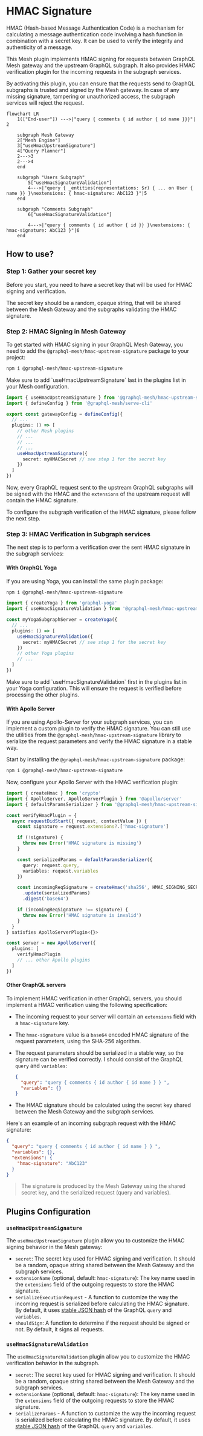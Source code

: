 
# HMAC Signature

HMAC (Hash-based Message Authentication Code) is a mechanism for calculating a message
authentication code involving a hash function in combination with a secret key. It can be used to
verify the integrity and authenticity of a message.

This Mesh plugin implements HMAC signing for requests between GraphQL Mesh gateway and the upstream
GraphQL subgraph. It also provides HMAC verification plugin for the incoming requests in the
subgraph services.

By activating this plugin, you can ensure that the requests send to GraphQL subgraphs is trusted and
signed by the Mesh gateway. In case of any missing signature, tampering or unauthorized access, the
subgraph services will reject the request.

```mermaid
flowchart LR
	1(["End-user"]) --->|"query { comments { id author { id name }}}"| 2

    subgraph Mesh Gateway
    2["Mesh Engine"]
    3["useHmacUpstreamSignature"]
    4["Query Planner"]
    2--->3
    2--->4
    end

    subgraph "Users Subgraph"
        5["useHmacSignatureValidation"]
        4--->|"query { _entities(representations: $r) { ... on User { name }} }\nextensions: { hmac-signature: AbC123 }"|5
    end

    subgraph "Comments Subgraph"
        6["useHmacSignatureValidation"]

        4--->|"query { comments { id author { id }} }\nextensions: { hmac-signature: AbC123 }"|6
    end
```

## How to use?

<Steps>

### Step 1: Gather your secret key

Before you start, you need to have a secret key that will be used for HMAC signing and verification.

The secret key should be a random, opaque string, that will be shared between the Mesh Gateway and
the subgraphs validating the HMAC signature.

### Step 2: HMAC Signing in Mesh Gateway

To get started with HMAC signing in your GraphQL Mesh Gateway, you need to add the
`@graphql-mesh/hmac-upstream-signature` package to your project:

```sh npm2yarn
npm i @graphql-mesh/hmac-upstream-signature
```

<Callout>
  Make sure to add `useHmacUpstreamSignature` last in the plugins list in your Mesh configuration.
</Callout>

```ts
import { useHmacUpstreamSignature } from '@graphql-mesh/hmac-upstream-signature'
import { defineConfig } from '@graphql-mesh/serve-cli'

export const gatewayConfig = defineConfig({
  // ...
  plugins: () => [
    // other Mesh plugins
    // ...
    // ...
    // ...
    useHmacUpstreamSignature({
      secret: myHMACSecret // see step 1 for the secret key
    })
  ]
})
```

Now, every GraphQL request sent to the upstream GraphQL subgraphs will be signed with the HMAC and
the `extensions` of the upstream request will contain the HMAC signature.

To configure the subgraph verification of the HMAC signature, please follow the next step.

### Step 3: HMAC Verification in Subgraph services

The next step is to perform a verification over the sent HMAC signature in the subgraph services:

#### With GraphQL Yoga

If you are using Yoga, you can install the same plugin package:

```sh npm2yarn
npm i @graphql-mesh/hmac-upstream-signature
```

```ts
import { createYoga } from 'graphql-yoga'
import { useHmacSignatureValidation } from '@graphql-mesh/hmac-upstream-signature'

const myYogaSubgraphServer = createYoga({
  // ...
  plugins: () => [
    useHmacSignatureValidation({
      secret: myHMACSecret // see step 1 for the secret key
    })
    // other Yoga plugins
    // ...
  ]
})
```

<Callout>
  Make sure to add `useHmacSignatureValidation` first in the plugins list in your Yoga
  configuration. This will ensure the request is verified before processing the other plugins.
</Callout>

#### With Apollo Server

If you are using Apollo-Server for your subgraph services, you can implement a custom plugin to
verify the HMAC signature. You can still use the utilities from the
`@graphql-mesh/hmac-upstream-signature` library to serialize the request parameters and verify the
HMAC signature in a stable way.

Start by installing the `@graphql-mesh/hmac-upstream-signature` package:

```sh npm2yarn
npm i @graphql-mesh/hmac-upstream-signature
```

Now, configure your Apollo Server with the HMAC verification plugin:

```ts filename="apollo-subgraph.ts"
import { createHmac } from 'crypto'
import { ApolloServer, ApolloServerPlugin } from '@apollo/server'
import { defaultParamsSerializer } from '@graphql-mesh/hmac-upstream-signature'

const verifyHmacPlugin = {
  async requestDidStart({ request, contextValue }) {
    const signature = request.extensions?.['hmac-signature']

    if (!signature) {
      throw new Error('HMAC signature is missing')
    }

    const serializedParams = defaultParamsSerializer({
      query: request.query,
      variables: request.variables
    })

    const incomingReqSignature = createHmac('sha256', HMAC_SIGNING_SECRET)
      .update(serializedParams)
      .digest('base64')

    if (incomingReqSignature !== signature) {
      throw new Error('HMAC signature is invalid')
    }
  }
} satisfies ApolloServerPlugin<{}>

const server = new ApolloServer({
  plugins: [
    verifyHmacPlugin
    // ... other Apollo plugins
  ]
})
```

#### Other GraphQL servers

To implement HMAC verification in other GraphQL servers, you should implement a HMAC verification
using the following specification:

- The incoming request to your server will contain an `extensions` field with a `hmac-signature`
  key.
- The `hmac-signature` value is a `base64` encoded HMAC signature of the request parameters, using
  the SHA-256 algorithm.
- The request parameters should be serialized in a stable way, so the signature can be verified
  correctly. I should consist of the GraphQL `query` and `variables`:

  ```json
  {
    "query": "query { comments { id author { id name } } ",
    "variables": {}
  }
  ```

- The HMAC signature should be calculated using the secret key shared between the Mesh Gateway and
  the subgraph services.

Here's an example of an incoming subgraph request with the HMAC signature:

```json
{
  "query": "query { comments { id author { id name } } ",
  "variables": {},
  "extensions": {
    "hmac-signature": "AbC123"
  }
}
```

> The signature is produced by the Mesh Gateway using the shared secret key, and the serialized
> request (query and variables).

</Steps>

## Plugins Configuration

### `useHmacUpstreamSignature`

The `useHmacUpstreamSignature` plugin allow you to customize the HMAC signing behavior in the Mesh
gateway:

- `secret`: The secret key used for HMAC signing and verification. It should be a random, opaque
  string shared between the Mesh Gateway and the subgraph services.
- `extensionName` (optional, default: `hmac-signature`): The key name used in the `extensions` field
  of the outgoing requests to store the HMAC signature.
- `serializeExecutionRequest` - A function to customize the way the incoming request is serialized
  before calculating the HMAC signature. By default, it uses
  [stable JSON hash](https://www.npmjs.com/package/json-stable-stringify) of the GraphQL `query` and
  `variables`.
- `shouldSign`: A function to determine if the request should be signed or not. By default, it signs
  all requests.

### `useHmacSignatureValidation`

The `useHmacSignatureValidation` plugin allow you to customize the HMAC verification behavior in the
subgraph.

- `secret`: The secret key used for HMAC signing and verification. It should be a random, opaque
  string shared between the Mesh Gateway and the subgraph services.
- `extensionName` (optional, default: `hmac-signature`): The key name used in the `extensions` field
  of the outgoing requests to store the HMAC signature.
- `serializeParams` - A function to customize the way the incoming request is serialized before
  calculating the HMAC signature. By default, it uses
  [stable JSON hash](https://www.npmjs.com/package/json-stable-stringify) of the GraphQL `query` and
  `variables`.
